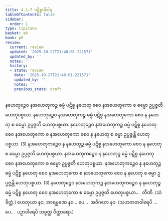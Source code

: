 ```yaml
---
title: 4.1–7 ပဋိစ္စာဒိဝါရ
tableOfContents: false
sidebar:
  order: 1
type: tipitaka
basket: ab
book: p8
review:
  current: review
  updated: '2025-10-27T21:48:01.221571'
  updated_by: ''
  notes: ''
  history:
  - state: review
    date: '2025-10-27T21:48:01.221571'
    updated_by: ''
    notes: ''
    previous_state: draft
---
```



<ReviewStatus review={frontmatter.review} showDetails={true} />

<HypothesisAnnotation frontmatter={frontmatter} />

<DynamicBreadcrumb />

<Division number="11" book="p8" e="ch" v="40" p="76">

<Paragraph number="26" book="p8">
နဟေတုဉ္စေဝ နအဟေတုကဉ္စ ဓမ္မံ ပဋိစ္စ နဟေတု စေဝ နအဟေတုကော စ ဓမ္မော ဥပ္ပဇ္ဇတိ ဟေတုပစ္စယာ. နဟေတုဉ္စေဝ နအဟေတုကဉ္စ ဓမ္မံ ပဋိစ္စ နအဟေတုကော စေဝ န နဟေတု စ ဓမ္မော ဥပ္ပဇ္ဇတိ ဟေတုပစ္စယာ. နဟေတုဉ္စေဝ နအဟေတုကဉ္စ ဓမ္မံ ပဋိစ္စ နဟေတု စေဝ နအဟေတုကော စ နအဟေတုကော စေဝ န နဟေတု စ ဓမ္မာ ဥပ္ပဇ္ဇန္တိ ဟေတုပစ္စယာ. (3)
</Paragraph>

<Paragraph number="27" book="p8">
နအဟေတုကဉ္စေဝ န နဟေတုဉ္စ ဓမ္မံ ပဋိစ္စ နအဟေတုကော စေဝ န နဟေတု စ ဓမ္မော ဥပ္ပဇ္ဇတိ ဟေတုပစ္စယာ. နအဟေတုကဉ္စေဝ န နဟေတုဉ္စ ဓမ္မံ ပဋိစ္စ နဟေတု စေဝ နအဟေတုကော စ ဓမ္မော ဥပ္ပဇ္ဇတိ ဟေတုပစ္စယာ. နအဟေတုကဉ္စေဝ န နဟေတုဉ္စ ဓမ္မံ ပဋိစ္စ နဟေတု စေဝ နအဟေတုကော စ နအဟေတုကော စေဝ န နဟေတု စ ဓမ္မာ ဥပ္ပဇ္ဇန္တိ ဟေတုပစ္စယာ. (3)
</Paragraph>

<Paragraph number="28" book="p8">
နဟေတုဉ္စေဝ နအဟေတုကဉ္စ နအဟေတုကဉ္စေဝ န နဟေတုဉ္စ ဓမ္မံ ပဋိစ္စ နဟေတု စေဝ နအဟေတုကော စ ဓမ္မော ဥပ္ပဇ္ဇတိ ဟေတုပစ္စယာ…  တီဏိ. (သံခိတ္တံ.)
</Paragraph>

<Paragraph number="29" book="p8">
ဟေတုယာ နဝ, အာရမ္မဏေ နဝ …ပေ…  အဝိဂတေ နဝ.
</Paragraph>

<Paragraph number="30" book="p8">
(သဟဇာတဝါရေပိ …ပေ…  ပဉှာဝါရေပိ သဗ္ဗတ္ထ ဝိတ္ထာရော.)
</Paragraph>
</Division>